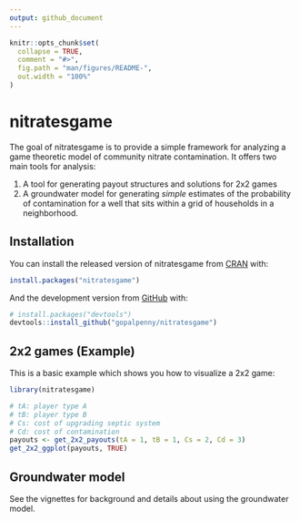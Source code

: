 ```yaml
---
output: github_document
---
```


<!-- README.md is generated from README.Rmd. Please edit that file -->

```r
knitr::opts_chunk$set(
  collapse = TRUE,
  comment = "#>",
  fig.path = "man/figures/README-",
  out.width = "100%"
)
```

# nitratesgame

<!-- badges: start -->
<!-- badges: end -->

The goal of nitratesgame is to provide a simple framework for analyzing a game theoretic model of community nitrate contamination. It offers two main tools for analysis:

1. A tool for generating payout structures and solutions for 2x2 games
2. A groundwater model for generating *simple* estimates of the probability of contamination for a well that sits within a grid of households in a neighborhood.

## Installation

You can install the released version of nitratesgame from [CRAN](https://CRAN.R-project.org) with:

``` r
install.packages("nitratesgame")
```

And the development version from [GitHub](https://github.com/) with:

``` r
# install.packages("devtools")
devtools::install_github("gopalpenny/nitratesgame")
```

## 2x2 games (Example)

This is a basic example which shows you how to visualize a 2x2 game:

```r
library(nitratesgame)

# tA: player type A
# tB: player type B
# Cs: cost of upgrading septic system
# Cd: cost of contamination
payouts <- get_2x2_payouts(tA = 1, tB = 1, Cs = 2, Cd = 3)
get_2x2_ggplot(payouts, TRUE)
```

## Groundwater model

See the vignettes for background and details about using the groundwater model.
